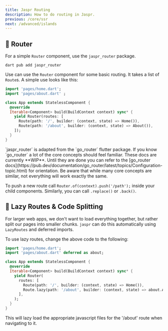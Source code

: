 ```yaml
---
title: Jaspr Routing
description: How to do routing in Jaspr.
previous: /core/ssr
next: /advanced/islands
---
```


## 🧭 Router

For a simple `Router` component, use the `jaspr_router` package.

```shell
dart pub add jaspr_router
```

Use can use the `Router` component for some basic routing. It takes a list of `Route`s.
A simple use looks like this:

```dart
import 'pages/home.dart';
import 'pages/about.dart' ;

class App extends StatelessComponent {
  @override
  Iterable<Component> build(BuildContext context) sync* {
    yield Router(routes: [
      Route(path: '/', builder: (context, state) => Home()),
      Route(path: '/about', builder: (context, state) => About()),
    ]);
  }
}
```

<Info>
`jaspr_router` is adapted from the `go_router` flutter package. If you know `go_router` a lot of the core concepts
should feel familiar.
</Info>

<Info>
These docs are currently **WIP**. Until they are done you can refer to the [go_router docs](https://pub.dev/documentation/go_router/latest/topics/Configuration-topic.html)
for orientation. Be aware that while many core concepts are similar, not everything will work exactly the same.
</Info>

To push a new route call `Router.of(context).push('/path');` inside your child components. Similarly, you can call `.replace()` or `.back()`.

## 🐨 Lazy Routes & Code Splitting

For larger web apps, we don't want to load everything together, but rather split our pages into smaller chunks.
`jaspr` can do this automatically using `LazyRoutes` and deferred imports.

To use lazy routes, change the above code to the following:

```dart
import 'pages/home.dart';
import 'pages/about.dart' deferred as about;

class App extends StatelessComponent {
  @override
  Iterable<Component> build(BuildContext context) sync* {
    yield Router(
      routes: [
        Route(path: '/', builder: (context, state) => Home()),
        Route.lazy(path: '/about', builder: (context, state) => about.About(), load: about.loadLibrary),
      ],
    );
  }
}
```

This will lazy load the appropriate javascript files for the '/about' route when navigating to it.
